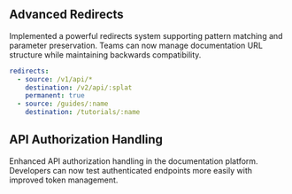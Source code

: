 ## Advanced Redirects
Implemented a powerful redirects system supporting pattern matching and parameter preservation. Teams can now manage documentation URL structure while maintaining backwards compatibility.

```yaml
redirects:
  - source: /v1/api/*
    destination: /v2/api/:splat
    permanent: true
  - source: /guides/:name
    destination: /tutorials/:name
```

## API Authorization Handling
Enhanced API authorization handling in the documentation platform. Developers can now test authenticated endpoints more easily with improved token management.
